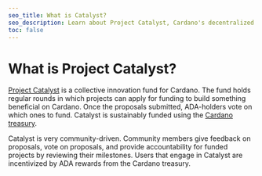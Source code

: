 ```yaml
---
seo_title: What is Catalyst?
seo_description: Learn about Project Catalyst, Cardano's decentralized innovation platform. Vote for projects supporting Cardano, build community, and fund your project.
toc: false
---
```


# What is Project Catalyst?

[Project Catalyst](https://docs.projectcatalyst.io/)<OS url="https://github.com/Project-Catalyst" /> is a collective innovation fund for Cardano. The fund holds regular rounds in which projects can apply for funding to build something beneficial on Cardano. Once the proposals submitted, ADA-holders vote on which ones to fund. Catalyst is sustainably funded using the [Cardano treasury](https://cexplorer.io/pot)<OS url="https://github.com/cexplorer" />.

Catalyst is very community-driven. Community members give feedback on proposals, vote on proposals, and provide accountability for funded projects by reviewing their milestones. Users that engage in Catalyst are incentivized by ADA rewards from the Cardano treasury.
